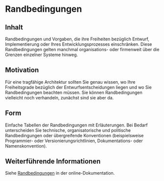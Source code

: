 # Randbedingungen

## Inhalt
Randbedingungen und Vorgaben, die ihre Freiheiten bezüglich Entwurf, Implementierung oder Ihres Entwicklungsprozesses einschränken.
Diese Randbedingungen gelten manchmal organisations- oder firmenweit über die Grenzen einzelner Systeme hinweg.

## Motivation
Für eine tragfähige Architektur sollten Sie genau wissen, wo Ihre Freiheitsgrade bezüglich der Entwurfsentscheidungen liegen und wo Sie Randbedingungen beachten müssen.
Sie können Randbedingungen vielleicht noch verhandeln, zunächst sind sie aber da.

## Form
Einfache Tabellen der Randbedingungen mit Erläuterungen.
Bei Bedarf unterscheiden Sie technische, organisatorische und politische Randbedingungen oder übergreifende Konventionen (beispielsweise Programmier- oder Versionierungsrichtlinien, Dokumentations- oder Namenskonvention).


## Weiterführende Informationen

Siehe [Randbedingungen](https://docs.arc42.org/section-2/) in der online-Dokumentation.